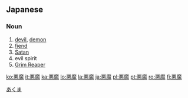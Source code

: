 ==Japanese==
{{ja-kanjitab|悪|魔}}

===Noun===
{{ja-noun|k|hira=あくま|rom=akuma}}

# [[devil]], [[demon]]
# [[fiend]]
# [[Satan]]
# evil spirit
# [[Grim Reaper]]

[[Category:ja:Religion|あくま]]

[[ko:悪魔]]
[[it:悪魔]]
[[ka:悪魔]]
[[lo:悪魔]]
[[la:悪魔]]
[[ja:悪魔]]
[[pl:悪魔]]
[[pt:悪魔]]
[[ro:悪魔]]
[[fi:悪魔]]